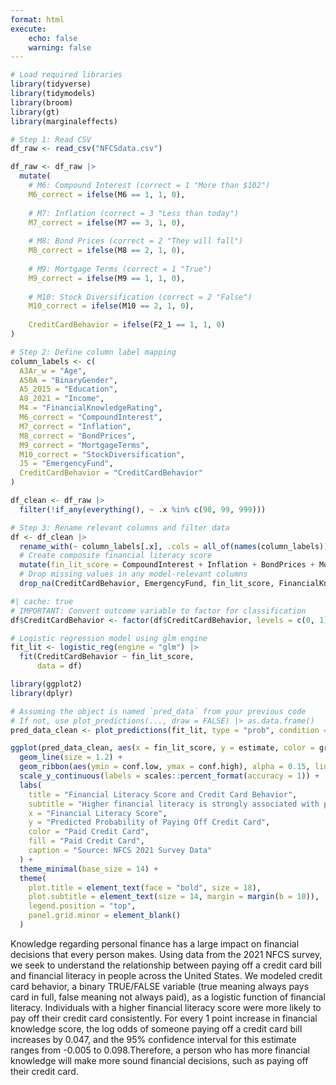 ```yaml
---
format: html
execute:
    echo: false
    warning: false
---
```


```r
# Load required libraries
library(tidyverse)
library(tidymodels)
library(broom)
library(gt)
library(marginaleffects)

# Step 1: Read CSV
df_raw <- read_csv("NFCSdata.csv")

df_raw <- df_raw |>
  mutate(
    # M6: Compound Interest (correct = 1 "More than $102")
    M6_correct = ifelse(M6 == 1, 1, 0),
    
    # M7: Inflation (correct = 3 "Less than today") 
    M7_correct = ifelse(M7 == 3, 1, 0),
    
    # M8: Bond Prices (correct = 2 "They will fall")
    M8_correct = ifelse(M8 == 2, 1, 0),
    
    # M9: Mortgage Terms (correct = 1 "True")
    M9_correct = ifelse(M9 == 1, 1, 0),
    
    # M10: Stock Diversification (correct = 2 "False")
    M10_correct = ifelse(M10 == 2, 1, 0),
    
    CreditCardBehavior = ifelse(F2_1 == 1, 1, 0)
)

# Step 2: Define column label mapping
column_labels <- c(
  A3Ar_w = "Age",
  A50A = "BinaryGender",
  A5_2015 = "Education",
  A8_2021 = "Income",
  M4 = "FinancialKnowledgeRating",
  M6_correct = "CompoundInterest",
  M7_correct = "Inflation",
  M8_correct = "BondPrices",
  M9_correct = "MortgageTerms",
  M10_correct = "StockDiversification",
  J5 = "EmergencyFund",
  CreditCardBehavior = "CreditCardBehavior"
)

df_clean <- df_raw |>
  filter(!if_any(everything(), ~ .x %in% c(98, 99, 999)))

# Step 3: Rename relevant columns and filter data
df <- df_clean |>
  rename_with(~ column_labels[.x], .cols = all_of(names(column_labels))) |>
  # Create composite financial literacy score
  mutate(fin_lit_score = CompoundInterest + Inflation + BondPrices + MortgageTerms + StockDiversification) |>
  # Drop missing values in any model-relevant columns
  drop_na(CreditCardBehavior, EmergencyFund, fin_lit_score, FinancialKnowledgeRating, Age, BinaryGender, Income, Education)
```


```r
#| cache: true
# IMPORTANT: Convert outcome variable to factor for classification
df$CreditCardBehavior <- factor(df$CreditCardBehavior, levels = c(0, 1), labels = c("No", "Yes"))

# Logistic regression model using glm engine
fit_lit <- logistic_reg(engine = "glm") |>
  fit(CreditCardBehavior ~ fin_lit_score, 
      data = df)
```

```r
library(ggplot2)
library(dplyr)

# Assuming the object is named `pred_data` from your previous code
# If not, use plot_predictions(..., draw = FALSE) |> as.data.frame()
pred_data_clean <- plot_predictions(fit_lit, type = "prob", condition = "fin_lit_score", draw = FALSE)

ggplot(pred_data_clean, aes(x = fin_lit_score, y = estimate, color = group, fill = group)) +
  geom_line(size = 1.2) +
  geom_ribbon(aes(ymin = conf.low, ymax = conf.high), alpha = 0.15, linetype = 0) +
  scale_y_continuous(labels = scales::percent_format(accuracy = 1)) +
  labs(
    title = "Financial Literacy Score and Credit Card Behavior",
    subtitle = "Higher financial literacy is strongly associated with paying off credit cards",
    x = "Financial Literacy Score",
    y = "Predicted Probability of Paying Off Credit Card",
    color = "Paid Credit Card",
    fill = "Paid Credit Card",
    caption = "Source: NFCS 2021 Survey Data"
  ) +
  theme_minimal(base_size = 14) +
  theme(
    plot.title = element_text(face = "bold", size = 18),
    plot.subtitle = element_text(size = 14, margin = margin(b = 10)),
    legend.position = "top",
    panel.grid.minor = element_blank()
  )

```

Knowledge regarding personal finance has a large impact on financial decisions that every person makes. Using data from the 2021 NFCS survey, we seek to understand the relationship between paying off a credit card bill and financial literacy in people across the United States. We modeled credit card behavior, a binary TRUE/FALSE variable (true meaning always pays card in full, false meaning not always paid), as a logistic function of financial literacy. Individuals with a higher financial literacy score were more likely to pay off their credit card consistently. For every 1 point increase in financial knowledge score, the log odds of someone paying off a credit card bill increases by 0.047, and the 95% confidence interval for this estimate ranges from -0.005 to 0.098.Therefore, a person who has more financial knowledge will make more sound financial decisions, such as paying off their credit card.

